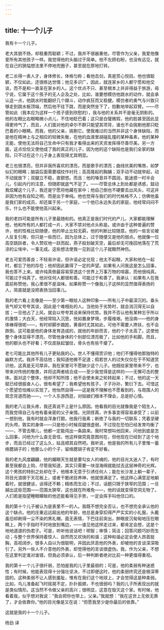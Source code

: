```yaml
---
---
---
```

title: 十一个儿子
---




我有十一个儿子。

老大其貌不扬，却稳重而聪颖；不过，我并不很器重他，尽管作为父亲，我爱他像爱所有其他孩子一样。我觉得他的头脑过于简单。他不左顾右盼，也没有远见，就在自己的狭隘想法里不停地兜圈子，甚至就在原地打转。

老二长得一表人才，身体修长，体格匀称；看他击剑，真是赏心悦目。他也很聪颖，不仅如此，还很练达世情；他见多识广，因此，就连家乡的人都宁愿和他交谈，而不是和一直呆在家乡的人。这个优点不只、甚至根本上并非得益于旅游，毋宁说，它属于这个孩子的无人企及之处，比如，谁要想模仿他跳水的动作，就会承认这一点，他跳水时能翻好几个跟斗，动作疯狂而又稳健。模仿者的勇气与兴致只够走到跳水板顶端，然后他不往下跳，而是突然坐下了，抱歉地举起双臂。——尽管如此（我本应为这样一个孩子感到欣慰的），我与他的关系并不是毫无阴影的。他的左眼比右眼略微小点儿，不住地眨巴着；这只是白璧微瑕，他的脸甚至因此显得更帅气了，而且，人们面对他的卓尔不群只能望其项背，谁也不会挑剔他那只眨巴着的小眼睛。而我，他的父亲，挑剔它。使我难过的当然并非这个身体缺陷，而是他在精神上与之相应的轻微失衡，在他的血液里胡碰乱撞的某种毒素，他的某种无能，使他无法将自己生命中只有我才看得出来的天资发挥得尽善尽美。另一方面，这点恰恰又使他成了我的真正的儿子，因为他的这个缺陷也是我们全家的缺陷，只不过在这个儿子身上表现得尤其明显。

老三也很漂亮，但并非我所喜欢的漂亮，而是歌手的漂亮；曲线优美的嘴唇，如梦似幻的眼睛；脑袋后面需要褶纹作衬托；高高隆起的胸脯；双手动不动就举起，动不动就放下；双腿立不稳，直颤悠。而且：他的嗓音并不圆润，能迷惑一时半会儿，引起内行的注意，但随即就底气不足了。——尽管总体上到处都是诱惑，鼓动我炫耀这个儿子，我还是宁愿将他藏在家中；他自己倒也不硬要去出风头，可这并非因为他有自知之明，而是出于单纯。他也觉得与我们的时代格格不入；仿佛他虽是我们家的成员，却还属于另一个家庭，一个他已永远失去的家庭，他经常闷闷不乐，什么也不能使他高兴起来。

我的老四可能是所有儿子里最随和的。他真正是我们时代的产儿，大家都能理解他，他和所有的人都打成一片，大家不禁对他点头称是。或许由于这种普遍的赞许，他的性格比较随便，他的举止比较无羁，他的判断比较随意。他的一些言论被人反复引用，但只是一些而已，因为总体上，过于随便又是他的弱点。他就像一位高空跳跃者，令人赞叹地一跃而起，燕子般划破天空，最后却无可挽回地落在了荒凉的尘埃中，一事无成。这些想法使我一见到这个儿子就黯然神伤。

老五可爱而善良；不轻易许诺，但许诺必定兑现；他太不起眼，大家和他在一起时，都忘了他的存在；他却因此赢得了一定的声望。如果有人问我这是怎么回事，我也答不上来。或许纯真倒最容易穿透这个世界上万事万物的喧嚣，而他很纯真。可能过于纯真了。他对任何人都很和善。可能过于和善了。我承认：如果有人在我面前称赞他，我心里很不是滋味。如果称赞一个像我儿子这样的显然值得表扬的人，简直就是没把表扬当回事儿。

我的老六看上去像是——至少第一眼给人这种印象——所有儿子中最深沉的。垂头丧气却又夸夸其谈，因此是个难相处的人。当他处于劣势时，就会消沉得无以自拔；一旦他占了上风，就会以夸夸其谈来保持优势。我并不否认他有某种忘乎所以的激情；大白天，他经常陷入沉思，恍如置身梦境，步履维艰。他没病——他的身体棒得很呢——，有时却脚步踉跄，黄昏时尤其如此，可他不需要人搀扶，也不会跌倒。这可能是他的身体发育造成的，就他的年龄而言，他的个子太高了。这使他整个身体显得不漂亮，尽管他身体的个别部位漂亮极了，比如他的手和脚。而且，他的额头也不好看；不仅皮肤起皱纹，骨头也有些干瘪了。

老七可能比其他所有儿子更贴我的心。世人不懂得赏识他；他们不懂得他那独特的幽默方式。我并不高估他；我知道他微不足道；假若世人的过失仅仅在于不知道赏识他，这真是无可厚非。我在家里可不愿缺少这个儿子。他既给家里带来不宁，也带来对传统的敬畏，并将这两者结合成——至少我觉得是这样的——无懈可击的整体。面对这个整体，他却不知所措；他不会使未来之轮转起来；不过，他的这一天赋已经很振奋人心，很有希望了；我希望他有孩子，子子孙孙，繁衍下去。可惜这个愿望恐怕难以实现了。他怡然自得——这是我不理解也不愿看到的，与周围人的观念背道而驰——，一个人东游西逛，对姑娘们根本不理会，总是好心情。

我的老八让我头疼，我还真说不上是什么原因。他看我的目光就像我是个陌生人，而我觉得自己与他有着亲密的父子亲情。光阴荏苒，许多事变得容易承受了；以前一想到他，我有时就会浑身打颤。他我行我素；断绝了与我的一切联系；凭着坚硬的头颅，敦实的身体——只是他小时候双腿很虚弱，不过现在恐怕已经发育均衡了——，不管去哪儿，他都一定能闯出一条路来。我时常想叫他回来，问他到底是怎么回事，问他为什么杳无音信，他这样做究竟意图何在，但他现在已经到了这个地步，而且已经过了这么久，姑且顺其自然吧。我听说，他是我的所有儿子里惟一蓄络腮胡子的；他那么小的个子，留络腮胡子肯定不好看。

我的老九风度翩翩，他的媚眼天生就是要勾女人的魂的，他的目光太迷人了，有时甚至我都会上钩，尽管我知道，其实只需要一块湿海绵就能拭去这层神奇的光辉。这个男孩的特别之处却在于，他根本无意于引诱任何人；能在长沙发上躺一辈子，将目光浪掷于天花板上，或者干脆闭目养神，他就很满足了。他这样心满意足地躺着时，就很健谈，谈得还不赖；精练而生动；不过，话题只限于狭窄的范围；一旦越出这些范围——范围太狭窄，这也就在所难免——，他的话就变得空洞无物了。人们若是指望睡眼矇眬的他还能看得见手势，一定会挥手叫他住口的。

我的第十个儿子被认为是表里不一的人。我既不想完全否认，也不想完全承认他的这个缺点。他的庄重远远超出他的年龄，他总是身穿扣得严严实实的小礼服，头戴虽旧却刷得一尘不染的黑礼帽，面无表情，下巴往前突出，肿眼皮沉甸甸地压在眼睛上，两个手指时不时地放到嘴边，——谁见他这样走过来，都肯定会想，这是个地地道道的伪君子。可是，听听他说话吧！明智；审慎；简洁；回答问题巧妙而生动；与整个世界保持着惊人、自然而又欢快的和谐；这种和谐必定会使人昂首挺胸，高视阔步。很多人自以为很聪明，并因此厌恶他的外表，却被他的言谈深深吸引了。另外一些人不介意他的外表，却觉得他的言谈很虚伪。我，作为父亲，不想在这里判定谁对谁错，但我必须承认，后一种判断者绝对比前一种更值得重视。

我的第十一个儿子很纤弱，恐怕是我的儿子里最弱的；可是，他的柔弱有种迷惑性；有时候，他能表现得十分强壮坚决，不过即便这时，他的柔弱终究还是根深蒂固的。这种柔弱不让人感到羞耻，惟有在我们这个地球上，才会觉得这是种柔弱。比如，鸟儿准备起飞时摇晃不定，扑扑振翅，不也很弱吗？我的儿子所表现出的就是类似情形。这当然不令做父亲的高兴；很明显，这意在毁灭这个家。有时候，他看着我，似乎想对我说：“我会把你也带上，父亲。”我就想：“我在这世上无依无靠了，才会依靠你。”他的目光像是又在说：“但愿我至少是你最后的依靠。”

这就是我的十一个儿子。

杨劲 译